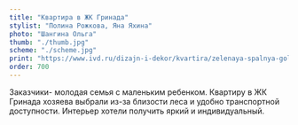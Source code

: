 ```yaml
---
title: "Квартира в ЖК Гринада"
stylist: "Полина Рожкова, Яна Яхина"
photo: "Шангина Ольга"
thumb: "./thumb.jpg"
scheme: "./scheme.jpg"
print: "https://www.ivd.ru/dizajn-i-dekor/kvartira/zelenaya-spalnya-golubaya-detskaya-i-malinovyj-sanuzel-kvartira-v-moskve-v-kotoroj-mnogo-cveta-63461"
order: 700
---
```

Заказчики- молодая семья с маленьким ребенком. Квартиру в ЖК Гринада хозяева выбрали из-за близости леса и удобно транспортной доступности. Интерьер хотели получить яркий и индивидуальный.